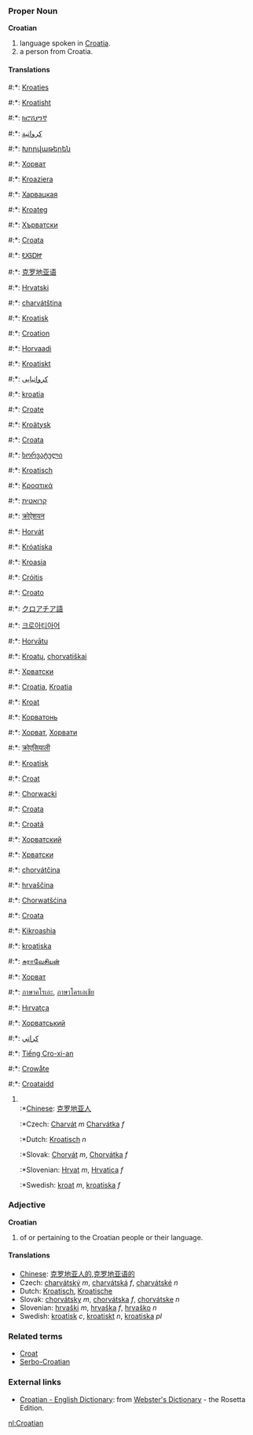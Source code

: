 ===Proper Noun===
'''Croatian'''

# language spoken in [[Croatia]].
# a person from Croatia.

====Translations====
#:*{{af}}: [[Kroaties]]
#:*{{sq}}: [[Kroatisht]]
#:*{{am}}: [[ክሮሽያንኛ]]
#:*{{ar}}: [[كرواتية]]
#:*{{hy}}: [[Խորվաթերեն]]
#:*{{az}}: [[Хорват]]
#:*{{eu}}: [[Kroaziera]]
#:*{{be}}: [[Харвацкая]]
#:*{{br}}: [[Kroateg]]
#:*{{bg}}: [[Хърватски]]
#:*{{ca}}: [[Croata]]
#:*{{chr}}: [[ᎧᎶᎠᏥ]]
#:*{{zh}}: [[克罗地亚语]]
#:*{{hr}}: [[Hrvatski]]
#:*{{cs}}: [[charvátština]] {{f}}
#:*{{da}}: [[Kroatisk]]
#:*{{en}}: [[Croation]]
#:*{{et}}: [[Horvaadi]]
#:*{{fo}}: [[Kroatiskt]]
#:*{{fa}}: [[کرواتيايی]]
#:*{{fi}}: [[kroatia]]
#:*{{fr}}: [[Croate]]
#:*{{fy}}: [[Kroätysk]]
#:*{{gl}}: [[Croata]]
#:*{{ka}}: [[ხორვატული]]
#:*{{de}}: [[Kroatisch]]
#:*{{el}}: [[Κροατικά]]
#:*{{he}}: [[קרואטית]]
#:*{{hi}}: [[क्रोऐशयन]]
#:*{{hu}}: [[Horvát]]
#:*{{is}}: [[Króatíska]]
#:*{{id}}: [[Kroasia]]
#:*{{ga}}: [[Cróitis]]
#:*{{it}}: [[Croato]]
#:*{{ja}}: [[クロアチア語]]
#:*{{ko}}: [[크로아티아어]]
#:*{{lv}}: [[Horvātu]]
#:*{{lt}}: [[Kroatų]], [[chorvatiškai]]
#:*{{mk}}: [[Хрватски]]
#:*{{ms}}: [[Croatia]], [[Kroatia]]
#:*{{mt}}: [[Kroat]]
#:*{{wen}}: [[Корватонь]]
#:*{{mn}}: [[Хорват]], [[Хорвати]]
#:*{{ne}}: [[क्रोएसियाली]]
#:*{{no}}: [[Kroatisk]]
#:*{{oc}}: [[Croat]]
#:*{{pl}}: [[Chorwacki]]
#:*{{pt}}: [[Croata]]
#:*{{ro}}: [[Croată]]
#:*{{ru}}: [[Хорватский]]
#:*{{sr}}: [[Хрватски]]
#:*{{sk}}: [[chorvátčina]] {{f}}
#:*{{sl}}: [[hrvaščina]] {{f}}
#:*{{wen}}: [[Chorwatšćina]]
#:*{{es}}: [[Croata]]
#:*{{sw}}: [[Kikroashia]]
#:*{{sv}}: [[kroatiska]]
#:*{{ta}}: [[சுராவேசியன்]]
#:*{{tt}}: [[Хорват]]
#:*{{th}}: [[ภาษาคโรเอะ]], [[ภาษาโครเอเชีย]]
#:*{{tr}}: [[Hırvatça]]
#:*{{uk}}: [[Хорватський]]
#:*{{ur}}: [[کراتي]]
#:*{{vi}}: [[Tiếng Cro-xi-an]]
#:*{{wa}}: [[Crowåte]]
#:*{{cy}}: [[Croataidd]]
#<br>
#:*[[Chinese]]: [[克罗地亚人]]
#:*Czech: [[Charvát]] ''m''  [[Charvátka]] ''f''
#:*Dutch: [[Kroatisch]] ''n''
#:*Slovak: [[Chorvát]] ''m'', [[Chorvátka]] ''f'' 
#:*Slovenian:  [[Hrvat]] ''m'', [[Hrvatica]] ''f'' 
#:*Swedish: [[kroat]] ''m'', [[kroatiska]] ''f''

===Adjective===
'''Croatian'''

# of or pertaining to the Croatian people or their language.

====Translations====
*[[Chinese]]: [[克罗地亚人的]],[[克罗地亚语的]]
*Czech: [[charvátský]] ''m'', [[charvátská]] ''f'', [[charvátské]] ''n''
*Dutch: [[Kroatisch]], [[Kroatische]]
*Slovak: [[chorvátsky]] ''m'', [[chorvátska]] ''f'', [[chorvátske]] ''n''
*Slovenian: [[hrvaški]] ''m'', [[hrvaška]] ''f'', [[hrvaško]] ''n''
*Swedish: [[kroatisk]] ''c'', [[kroatiskt]] ''n'', [[kroatiska]] ''pl''

===Related terms===
*[[Croat]]
*[[Serbo-Croatian]]

=== External links===
*[http://www.websters-online-dictionary.org/definition/Croatian-english/ Croatian - English Dictionary]: from [http://www.websters-online-dictionary.org/ Webster's Dictionary] - the Rosetta Edition.

[[nl:Croatian]]